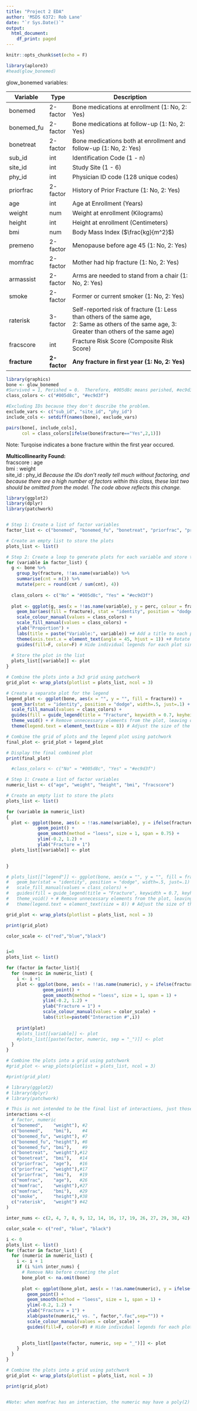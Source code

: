 ```yaml
---
title: "Project 2 EDA"
author: 'MSDS 6372: Rob Lane'
date: "`r Sys.Date()`"
output:
  html_document:
    df_print: paged
---
```


```r
knitr::opts_chunk$set(echo = F)
```

```r
library(aplore3)
#head(glow_bonemed)
```

glow_bonemed variables:

| **Variable** | **Type**     | **Description**                                                                                                                                     |
|--------------|--------------|-----------------------------------------------------------------------------------------------------------------------------------------------------|
| bonemed      | 2-factor     | Bone medications at enrollment (1: No, 2: Yes)                                                                                                      |
| bonemed_fu   | 2-factor     | Bone medications at follow-up (1: No, 2: Yes)                                                                                                       |
| bonetreat    | 2-factor     | Bone medications both at enrollment and follow-up (1: No, 2: Yes)                                                                                   |
| sub_id       | int          | Identification Code (1 - n)                                                                                                                         |
| site_id      | int          | Study Site (1 - 6)                                                                                                                                  |
| phy_id       | int          | Physician ID code (128 unique codes)                                                                                                                |
| priorfrac    | 2-factor     | History of Prior Fracture (1: No, 2: Yes)                                                                                                           |
| age          | int          | Age at Enrollment (Years)                                                                                                                           |
| weight       | num          | Weight at enrollment (Kilograms)                                                                                                                    |
| height       | int          | Height at enrollment (Centimeters)                                                                                                                  |
| bmi          | num          | Body Mass Index ($\frac{kg}{m^2}$)                                                                                                                  |
| premeno      | 2-factor     | Menopause before age 45 (1: No, 2: Yes)                                                                                                             |
| momfrac      | 2-factor     | Mother had hip fracture (1: No, 2: Yes)                                                                                                             |
| armassist    | 2-factor     | Arms are needed to stand from a chair (1: No, 2: Yes)                                                                                               |
| smoke        | 2-factor     | Former or current smoker (1: No, 2: Yes)                                                                                                            |
| raterisk     | 3-factor     | Self-reported risk of fracture (1: Less than others of the same age, <br>2: Same as others of the same age, 3: Greater than others of the same age) |
| fracscore    | int          | Fracture Risk Score (Composite Risk Score)                                                                                                          |
| **fracture** | **2-factor** | **Any fracture in first year (1: No, 2: Yes)**                                                                                                      |

```r
library(graphics)
bone <- glow_bonemed
#Survived = 1, Perished = 0.  Therefore, #005d8c means perished, #ec9d3f means survived.
class_colors <- c("#005d8c", "#ec9d3f")

#Excluding IDs because they don't describe the problem.
exclude_vars <- c("sub_id", "site_id", "phy_id")
include_cols <- setdiff(names(bone), exclude_vars)

pairs(bone[, include_cols],
      col = class_colors[ifelse(bone$fracture=="Yes",2,1)])

```

Note: Turqoise indicates a bone fracture within the first year occured.

**Multicollinearity Found:**  
fracscore : age  
bmi : weight  
site_id : phy_id  *Because the IDs don't really tell much without factoring, and because there are a high number of factors within this class, these last two should be omitted from the model.  The code above reflects this change.*


```r
library(ggplot2)
library(dplyr)
library(patchwork)


# Step 1: Create a list of factor variables
factor_list <- c("bonemed", "bonemed_fu", "bonetreat", "priorfrac", "premeno", "momfrac", "armassist", "smoke", "raterisk")

# Create an empty list to store the plots
plots_list <- list()

# Step 2: Create a loop to generate plots for each variable and store them in the list
for (variable in factor_list) {
  g <- bone %>%
    group_by(fracture, !!as.name(variable)) %>%
    summarise(cnt = n()) %>%
    mutate(perc = round(cnt / sum(cnt), 4))
  
  class_colors <- c("No" = "#005d8c", "Yes" = "#ec9d3f")
  
  plot <- ggplot(g, aes(x = !!as.name(variable), y = perc, colour = fracture)) +
    geom_bar(aes(fill = fracture), stat = "identity", position = "dodge") +
    scale_colour_manual(values = class_colors) +
    scale_fill_manual(values = class_colors) +
    ylab("Proportion") +
    labs(title = paste("Variable:", variable)) +# Add a title to each plot
    theme(axis.text.x = element_text(angle = 45, hjust = 1)) +# Rotate x-axis labels by 45 degrees
    guides(fill=F, color=F) # Hide individual legends for each plot since they're all the same.
  
  # Store the plot in the list
  plots_list[[variable]] <- plot
}

# Combine the plots into a 3x3 grid using patchwork
grid_plot <- wrap_plots(plotlist = plots_list, ncol = 3)

# Create a separate plot for the legend
legend_plot <- ggplot(bone, aes(x = "", y = "", fill = fracture)) +
  geom_bar(stat = "identity", position = "dodge", width=.5, just=.1) +
  scale_fill_manual(values = class_colors) +
  guides(fill = guide_legend(title = "Fracture", keywidth = 0.7, keyheight = 0.5, size = 2)) + # Customize the legend title, size, and key size
  theme_void() + # Remove unnecessary elements from the plot, leaving only the legend
  theme(legend.text = element_text(size = 8)) # Adjust the size of the legend text

# Combine the grid of plots and the legend plot using patchwork
final_plot <- grid_plot + legend_plot

# Display the final combined plot
print(final_plot)
```

```r
  #class_colors <- c("No" = "#005d8c", "Yes" = "#ec9d3f")

# Step 1: Create a list of factor variables
numeric_list <- c("age", "weight", "height", "bmi", "fracscore")

# Create an empty list to store the plots
plots_list <- list()

for (variable in numeric_list) 
{
  plot <- ggplot(bone, aes(x = !!as.name(variable), y = ifelse(fracture == "Yes",1,0))) +
            geom_point() +
            geom_smooth(method = "loess", size = 1, span = 0.75) +
            ylim(-0.2, 1.2) +
            ylab("Fracture = 1")
  plots_list[[variable]] <- plot
  

}

# plots_list[["legend"]] <- ggplot(bone, aes(x = "", y = "", fill = fracture)) +
#   geom_bar(stat = "identity", position = "dodge", width=.5, just=.1) +
#   scale_fill_manual(values = class_colors) +
#   guides(fill = guide_legend(title = "Fracture", keywidth = 0.7, keyheight = 0.5, size = 2)) + # Customize the legend title, size, and key size
#   theme_void() + # Remove unnecessary elements from the plot, leaving only the legend
#   theme(legend.text = element_text(size = 8)) # Adjust the size of the legend text

grid_plot <- wrap_plots(plotlist = plots_list, ncol = 3)

print(grid_plot)
```

```r
color_scale <- c("red","blue","black")


i=0
plots_list <- list()

for (factor in factor_list){
  for (numeric in numeric_list) {
    i <- i +1
    plot <- ggplot(bone, aes(x = !!as.name(numeric), y = ifelse(fracture == "Yes",1,0), colour=factor(!!as.name(factor)))) +
              geom_point() +
              geom_smooth(method = "loess", size = 1, span = 1) +
              ylim(-0.2, 1.2) +
              ylab("Fracture = 1") +
              scale_colour_manual(values = color_scale) +
              labs(title=paste0("Interaction #",i))
    
    print(plot)
    #plots_list[[variable]] <- plot
    #plots_list[[paste(factor, numeric, sep = "_")]] <- plot
  }
}

# Combine the plots into a grid using patchwork
#grid_plot <- wrap_plots(plotlist = plots_list, ncol = 3)

#print(grid_plot)
```

```r
# library(ggplot2)
# library(dplyr)
# library(patchwork)

# This is not intended to be the final list of interactions, just those that seemed worthy of further exploration from above.
interactions <-c(
  # factor, numeric
  c("bonemed",    "weight"), #2
  c("bonemed",    "bmi"),    #4
  c("bonemed_fu", "weight"), #7
  c("bonemed_fu", "height"), #8
  c("bonemed_fu", "bmi"),    #9
  c("bonetreat",  "weight"),#12
  c("bonetreat",  "bmi"),   #14
  c("priorfrac",  "age"),   #16
  c("priorfrac",  "weight"),#17
  c("priorfrac",  "bmi"),   #19
  c("momfrac",    "age"),   #26
  c("momfrac",    "weight"),#27
  c("momfrac",    "bmi"),   #29
  c("smoke",      "height"),#38
  c("raterisk",   "weight") #42
)

inter_nums <- c(2, 4, 7, 8, 9, 12, 14, 16, 17, 19, 26, 27, 29, 38, 42)

color_scale <- c("red", "blue", "black")

i <- 0
plots_list <- list()
for (factor in factor_list) {
  for (numeric in numeric_list) {
    i <- i + 1
    if (i %in% inter_nums) {
      # Remove NAs before creating the plot
      bone_plot <- na.omit(bone)
      
      plot <- ggplot(bone_plot, aes(x = !!as.name(numeric), y = ifelse(fracture == "Yes", 1, 0), colour = factor(!!as.name(factor)))) +
        geom_point() +
        geom_smooth(method = "loess", size = 1, span = 1) +
        ylim(-0.2, 1.2) +
        ylab("Fracture = 1") + 
        xlab(paste(numeric," vs. ", factor,".fac",sep="")) +
        scale_colour_manual(values = color_scale) +
        guides(fill=F, color=F) # Hide individual legends for each plot 

      
      plots_list[[paste(factor, numeric, sep = "_")]] <- plot
    }
  }
}

# Combine the plots into a grid using patchwork
grid_plot <- wrap_plots(plotlist = plots_list, ncol = 3)

print(grid_plot)


#Note: when momfrac has an interaction, the numeric may have a poly(2) term
```














